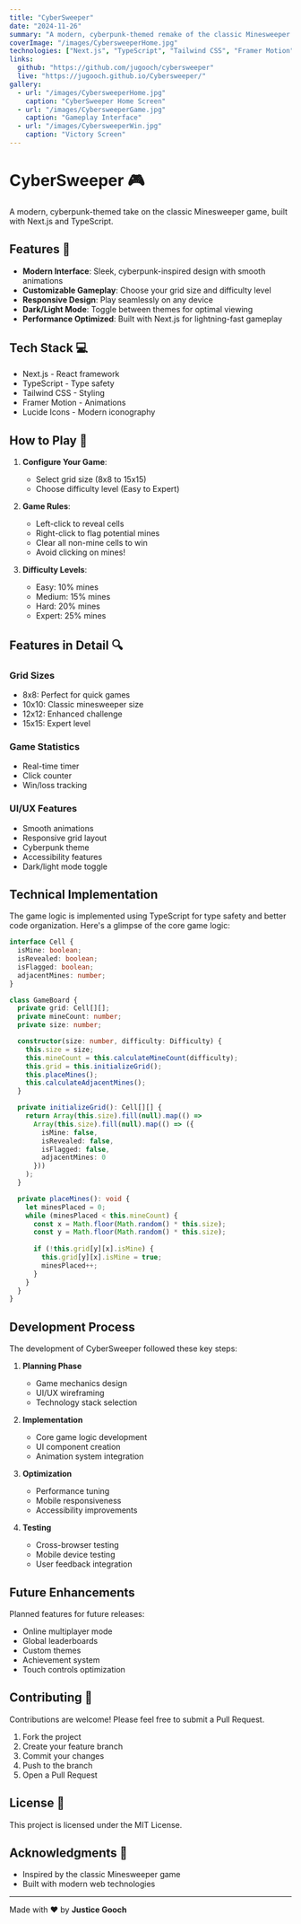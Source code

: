 ```yaml
---
title: "CyberSweeper"
date: "2024-11-26"
summary: "A modern, cyberpunk-themed remake of the classic Minesweeper game, built with Next.js and TypeScript."
coverImage: "/images/CybersweeperHome.jpg"
technologies: ["Next.js", "TypeScript", "Tailwind CSS", "Framer Motion"]
links:
  github: "https://github.com/jugooch/cybersweeper"
  live: "https://jugooch.github.io/Cybersweeper/"
gallery:
  - url: "/images/CybersweeperHome.jpg"
    caption: "CyberSweeper Home Screen"
  - url: "/images/CybersweeperGame.jpg"
    caption: "Gameplay Interface"
  - url: "/images/CybersweeperWin.jpg"
    caption: "Victory Screen"
---
```


# CyberSweeper 🎮

A modern, cyberpunk-themed take on the classic Minesweeper game, built with Next.js and TypeScript.

## Features 🚀

- **Modern Interface**: Sleek, cyberpunk-inspired design with smooth animations
- **Customizable Gameplay**: Choose your grid size and difficulty level
- **Responsive Design**: Play seamlessly on any device
- **Dark/Light Mode**: Toggle between themes for optimal viewing
- **Performance Optimized**: Built with Next.js for lightning-fast gameplay

## Tech Stack 💻

- Next.js - React framework
- TypeScript - Type safety
- Tailwind CSS - Styling
- Framer Motion - Animations
- Lucide Icons - Modern iconography

## How to Play 🎲

1. **Configure Your Game**:
   - Select grid size (8x8 to 15x15)
   - Choose difficulty level (Easy to Expert)

2. **Game Rules**:
   - Left-click to reveal cells
   - Right-click to flag potential mines
   - Clear all non-mine cells to win
   - Avoid clicking on mines!

3. **Difficulty Levels**:
   - Easy: 10% mines
   - Medium: 15% mines
   - Hard: 20% mines
   - Expert: 25% mines

## Features in Detail 🔍

### Grid Sizes
- 8x8: Perfect for quick games
- 10x10: Classic minesweeper size
- 12x12: Enhanced challenge
- 15x15: Expert level

### Game Statistics
- Real-time timer
- Click counter
- Win/loss tracking

### UI/UX Features
- Smooth animations
- Responsive grid layout
- Cyberpunk theme
- Accessibility features
- Dark/light mode toggle

## Technical Implementation

The game logic is implemented using TypeScript for type safety and better code organization. Here's a glimpse of the core game logic:

```ts
interface Cell {
  isMine: boolean;
  isRevealed: boolean;
  isFlagged: boolean;
  adjacentMines: number;
}

class GameBoard {
  private grid: Cell[][];
  private mineCount: number;
  private size: number;

  constructor(size: number, difficulty: Difficulty) {
    this.size = size;
    this.mineCount = this.calculateMineCount(difficulty);
    this.grid = this.initializeGrid();
    this.placeMines();
    this.calculateAdjacentMines();
  }

  private initializeGrid(): Cell[][] {
    return Array(this.size).fill(null).map(() =>
      Array(this.size).fill(null).map(() => ({
        isMine: false,
        isRevealed: false,
        isFlagged: false,
        adjacentMines: 0
      }))
    );
  }

  private placeMines(): void {
    let minesPlaced = 0;
    while (minesPlaced < this.mineCount) {
      const x = Math.floor(Math.random() * this.size);
      const y = Math.floor(Math.random() * this.size);
      
      if (!this.grid[y][x].isMine) {
        this.grid[y][x].isMine = true;
        minesPlaced++;
      }
    }
  }
}
```

## Development Process

The development of CyberSweeper followed these key steps:

1. **Planning Phase**
   - Game mechanics design
   - UI/UX wireframing
   - Technology stack selection

2. **Implementation**
   - Core game logic development
   - UI component creation
   - Animation system integration

3. **Optimization**
   - Performance tuning
   - Mobile responsiveness
   - Accessibility improvements

4. **Testing**
   - Cross-browser testing
   - Mobile device testing
   - User feedback integration

## Future Enhancements

Planned features for future releases:

- Online multiplayer mode
- Global leaderboards
- Custom themes
- Achievement system
- Touch controls optimization

## Contributing 🤝

Contributions are welcome! Please feel free to submit a Pull Request.

1. Fork the project
2. Create your feature branch
3. Commit your changes
4. Push to the branch
5. Open a Pull Request

## License 📄

This project is licensed under the MIT License.

## Acknowledgments 🙏

- Inspired by the classic Minesweeper game
- Built with modern web technologies

---

Made with ❤️ by **Justice Gooch**
